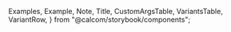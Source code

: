 
  Examples,
  Example,
  Note,
  Title,
  CustomArgsTable,
  VariantsTable,
  VariantRow,
} from "@calcom/storybook/components";


<Meta title="UI/table/data-table" component={DataTable} />

<Title title="Data-table" suffix="Brief" subtitle="Version 2.0 — Last Update: 06 Jan 2023" />

## Definition

<Canvas>
  <Story name="Datatable">
    <DataTable columns={columns} data={dataTableDemousers} filterableItems={filterableItems} searchKey="username" selectionOptions={dataTableSelectionActions} />
  </Story>
</Canvas>
